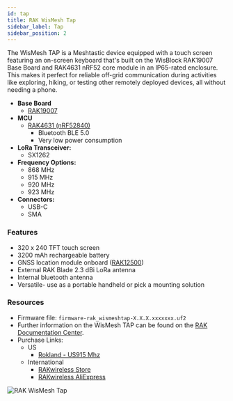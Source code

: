 ```yaml
---
id: tap
title: RAK WisMesh Tap
sidebar_label: Tap
sidebar_position: 2
---
```


The WisMesh TAP is a Meshtastic device equipped with a touch screen featuring an on-screen keyboard that's built on the WisBlock RAK19007 Base Board and RAK4631 nRF52 core module in an IP65-rated enclosure. This makes it perfect for reliable off-grid communication during activities like exploring, hiking, or testing other remotely deployed devices, all without needing a phone.

- **Base Board**
  - [RAK19007](/docs/hardware/devices/rak-wireless/wisblock/base-board?rakbase=RAK19007)
- **MCU**
  - [RAK4631 (nRF52840)](/docs/hardware/devices/rak-wireless/wisblock/core-module?rakcore=RAK4631)
    - Bluetooth BLE 5.0
    - Very low power consumption
- **LoRa Transceiver:**
  - SX1262
- **Frequency Options:**
  - 868 MHz
  - 915 MHz
  - 920 MHz
  - 923 MHz
- **Connectors:**
  - USB-C
  - SMA

### Features

- 320 x 240 TFT touch screen
- 3200 mAh rechargeable battery
- GNSS location module onboard ([RAK12500](/docs/hardware/devices/rak-wireless/wisblock/peripherals?rakmodules=GPS))
- External RAK Blade 2.3 dBi LoRa antenna
- Internal bluetooth antenna
- Versatile- use as a portable handheld or pick a mounting solution

### Resources

- Firmware file: `firmware-rak_wismeshtap-X.X.X.xxxxxxx.uf2`
- Further information on the WisMesh TAP can be found on the [RAK Documentation Center](https://docs.rakwireless.com/product-categories/meshtastic/wismesh-tap/overview/).
- Purchase Links:
  - US
    - [Rokland - US915 Mhz](https://store.rokland.com/products/rakwireless-wismesh-tap-touchscreen-915-mhz-handheld-or-mountable-unit-lora-gps)
  - International
    - [RAKwireless Store](https://store.rakwireless.com/products/wismesh-tap?utm_source=website_partner&utm_medium=referral&utm_campaign=meshtastic_rak_collab)
    - [RAKwireless AliExpress](https://www.AliExpress.com/item/3256808097004202.html?utm_source=website_partner&utm_medium=referral&utm_campaign=meshtastic_rak_collab)
   

![RAK WisMesh Tap](/img/hardware/rak/wismesh-tap.webp)
